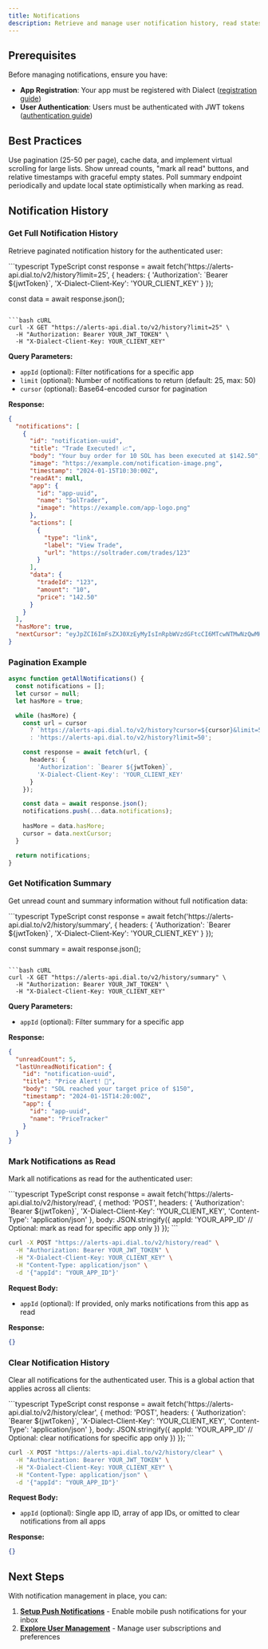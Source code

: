 ```yaml
---
title: Notifications
description: Retrieve and manage user notification history, read states, and notification data via API for building custom inbox experiences
---
```


## Prerequisites

Before managing notifications, ensure you have:

- **App Registration**: Your app must be registered with Dialect ([registration guide](/alerts/setup/register-app))
- **User Authentication**: Users must be authenticated with JWT tokens ([authentication guide](/alerts/integrate-inbox/api/authentication))


## Best Practices

<CardGroup cols={3}>
<Card title="Performance" icon="gauge">
Use pagination (25-50 per page), cache data, and implement virtual scrolling for large lists.
</Card>

<Card title="User Experience" icon="heart">
Show unread counts, "mark all read" buttons, and relative timestamps with graceful empty states.
</Card>

<Card title="Real-time Updates" icon="rotate">
Poll summary endpoint periodically and update local state optimistically when marking as read.
</Card>
</CardGroup>

## Notification History

### Get Full Notification History

Retrieve paginated notification history for the authenticated user:

<CodeGroup>
```typescript TypeScript
const response = await fetch('https://alerts-api.dial.to/v2/history?limit=25', {
  headers: {
    'Authorization': `Bearer ${jwtToken}`,
    'X-Dialect-Client-Key': 'YOUR_CLIENT_KEY'
  }
});

const data = await response.json();
```

```bash cURL
curl -X GET "https://alerts-api.dial.to/v2/history?limit=25" \
  -H "Authorization: Bearer YOUR_JWT_TOKEN" \
  -H "X-Dialect-Client-Key: YOUR_CLIENT_KEY"
```
</CodeGroup>

**Query Parameters:**
- `appId` (optional): Filter notifications for a specific app
- `limit` (optional): Number of notifications to return (default: 25, max: 50)
- `cursor` (optional): Base64-encoded cursor for pagination

**Response:**
```json
{
  "notifications": [
    {
      "id": "notification-uuid",
      "title": "Trade Executed! 📈",
      "body": "Your buy order for 10 SOL has been executed at $142.50",
      "image": "https://example.com/notification-image.png",
      "timestamp": "2024-01-15T10:30:00Z",
      "readAt": null,
      "app": {
        "id": "app-uuid",
        "name": "SolTrader",
        "image": "https://example.com/app-logo.png"
      },
      "actions": [
        {
          "type": "link",
          "label": "View Trade",
          "url": "https://soltrader.com/trades/123"
        }
      ],
      "data": {
        "tradeId": "123",
        "amount": "10",
        "price": "142.50"
      }
    }
  ],
  "hasMore": true,
  "nextCursor": "eyJpZCI6ImFsZXJ0XzEyMyIsInRpbWVzdGFtcCI6MTcwNTMwNzQwMH0="
}
```

### Pagination Example

```typescript
async function getAllNotifications() {
  const notifications = [];
  let cursor = null;
  let hasMore = true;

  while (hasMore) {
    const url = cursor 
      ? `https://alerts-api.dial.to/v2/history?cursor=${cursor}&limit=50`
      : 'https://alerts-api.dial.to/v2/history?limit=50';

    const response = await fetch(url, {
      headers: {
        'Authorization': `Bearer ${jwtToken}`,
        'X-Dialect-Client-Key': 'YOUR_CLIENT_KEY'
      }
    });

    const data = await response.json();
    notifications.push(...data.notifications);
    
    hasMore = data.hasMore;
    cursor = data.nextCursor;
  }

  return notifications;
}
```

### Get Notification Summary

Get unread count and summary information without full notification data:

<CodeGroup>
```typescript TypeScript
const response = await fetch('https://alerts-api.dial.to/v2/history/summary', {
  headers: {
    'Authorization': `Bearer ${jwtToken}`,
    'X-Dialect-Client-Key': 'YOUR_CLIENT_KEY'
  }
});

const summary = await response.json();
```

```bash cURL
curl -X GET "https://alerts-api.dial.to/v2/history/summary" \
  -H "Authorization: Bearer YOUR_JWT_TOKEN" \
  -H "X-Dialect-Client-Key: YOUR_CLIENT_KEY"
```
</CodeGroup>

**Query Parameters:**
- `appId` (optional): Filter summary for a specific app

**Response:**
```json
{
  "unreadCount": 5,
  "lastUnreadNotification": {
    "id": "notification-uuid",
    "title": "Price Alert! 🚨",
    "body": "SOL reached your target price of $150",
    "timestamp": "2024-01-15T14:20:00Z",
    "app": {
      "id": "app-uuid",
      "name": "PriceTracker"
    }
  }
}
```

### Mark Notifications as Read

Mark all notifications as read for the authenticated user:

<CodeGroup>
```typescript TypeScript
const response = await fetch('https://alerts-api.dial.to/v2/history/read', {
  method: 'POST',
  headers: {
    'Authorization': `Bearer ${jwtToken}`,
    'X-Dialect-Client-Key': 'YOUR_CLIENT_KEY',
    'Content-Type': 'application/json'
  },
  body: JSON.stringify({
    appId: 'YOUR_APP_ID' // Optional: mark as read for specific app only
  })
});
```

```bash cURL
curl -X POST "https://alerts-api.dial.to/v2/history/read" \
  -H "Authorization: Bearer YOUR_JWT_TOKEN" \
  -H "X-Dialect-Client-Key: YOUR_CLIENT_KEY" \
  -H "Content-Type: application/json" \
  -d '{"appId": "YOUR_APP_ID"}'
```
</CodeGroup>

**Request Body:**
- `appId` (optional): If provided, only marks notifications from this app as read

**Response:**
```json
{}
```

### Clear Notification History

Clear all notifications for the authenticated user. This is a global action that applies across all clients:

<CodeGroup>
```typescript TypeScript
const response = await fetch('https://alerts-api.dial.to/v2/history/clear', {
  method: 'POST',
  headers: {
    'Authorization': `Bearer ${jwtToken}`,
    'X-Dialect-Client-Key': 'YOUR_CLIENT_KEY',
    'Content-Type': 'application/json'
  },
  body: JSON.stringify({
    appId: 'YOUR_APP_ID' // Optional: clear notifications for specific app only
  })
});
```

```bash cURL
curl -X POST "https://alerts-api.dial.to/v2/history/clear" \
  -H "Authorization: Bearer YOUR_JWT_TOKEN" \
  -H "X-Dialect-Client-Key: YOUR_CLIENT_KEY" \
  -H "Content-Type: application/json" \
  -d '{"appId": "YOUR_APP_ID"}'
```
</CodeGroup>

**Request Body:**
- `appId` (optional): Single app ID, array of app IDs, or omitted to clear notifications from all apps

**Response:**
```json
{}
```

## Next Steps

With notification management in place, you can:

1. **[Setup Push Notifications](/alerts/integrate-inbox/api/push-notifications)** - Enable mobile push notifications for your inbox
2. **[Explore User Management](/alerts/integrate-inbox/user-management)** - Manage user subscriptions and preferences
